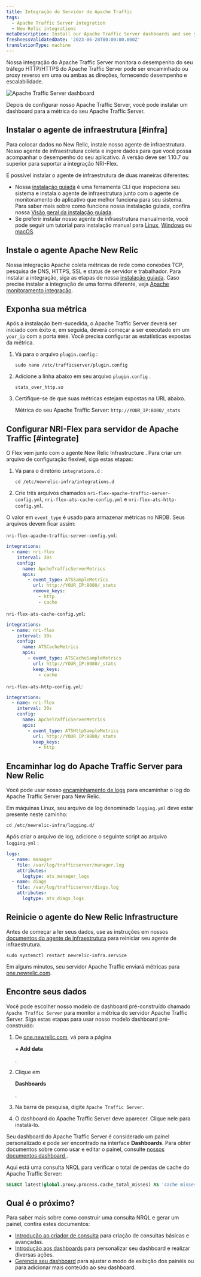 ```yaml
---
title: Integração do Servidor de Apache Traffic
tags:
  - Apache Traffic Server integration
  - New Relic integrations
metaDescription: Install our Apache Traffic Server dashboards and see your Apache Traffic Server  data in New Relic.
freshnessValidatedDate: '2023-06-28T00:00:00.000Z'
translationType: machine
---
```



Nossa integração do Apache Traffic Server monitora o desempenho do seu tráfego HTTP/HTTPS do Apache Traffic Server pode ser encaminhado ou proxy reverso em uma ou ambas as direções, fornecendo desempenho e escalabilidade.

<img
  title="Apache Traffic Server dashboard"
  alt="Apache Traffic Server dashboard"
  src={infrastructureApacheTrafficServerDashboard}
/>

<figcaption>
  Depois de configurar nosso Apache Traffic Server, você pode instalar um dashboard para a métrica do seu Apache Traffic Server.
</figcaption>

## Instalar o agente de infraestrutura [#infra]

Para colocar dados no New Relic, instale nosso agente de infraestrutura. Nosso agente de infraestrutura coleta e ingere dados para que você possa acompanhar o desempenho do seu aplicativo. A versão deve ser 1.10.7 ou superior para suportar a integração NRI-Flex.

É possível instalar o agente de infraestrutura de duas maneiras diferentes:

* Nossa [instalação guiada](https://one.newrelic.com/nr1-core?state=4f81feab-35f7-e97e-9903-52510f8542bd) é uma ferramenta CLI que inspeciona seu sistema e instala o agente de infraestrutura junto com o agente de monitoramento do aplicativo que melhor funciona para seu sistema. Para saber mais sobre como funciona nossa instalação guiada, confira nossa [Visão geral da instalação guiada](/docs/infrastructure/host-integrations/installation/new-relic-guided-install-overview).
* Se preferir instalar nosso agente de infraestrutura manualmente, você pode seguir um tutorial para instalação manual para [Linux](/docs/infrastructure/install-infrastructure-agent/linux-installation/install-infrastructure-monitoring-agent-linux), [Windows](/docs/infrastructure/install-infrastructure-agent/windows-installation/install-infrastructure-monitoring-agent-windows/) ou [macOS](/docs/infrastructure/install-infrastructure-agent/macos-installation/install-infrastructure-monitoring-agent-macos/).

## Instale o agente Apache New Relic

Nossa integração Apache coleta métricas de rede como conexões TCP, pesquisa de DNS, HTTPS, SSL e status de servidor e trabalhador. Para instalar a integração, siga as etapas de nossa [instalação guiada](https://one.newrelic.com/launcher/nr1-core.explorer?pane=eyJuZXJkbGV0SWQiOiJucjEtY29yZS5saXN0aW5nIn0=&cards%5B0%5D=eyJuZXJkbGV0SWQiOiJucjEtaW5zdGFsbC1uZXdyZWxpYy5ucjEtaW5zdGFsbC1uZXdyZWxpYyIsInBhdGgiOiJvaGkiLCJyZWNpcGVOYW1lIjoiYXBhY2hlLW9wZW4tc291cmNlLWludGVncmF0aW9uIiwiYWN0aXZlQ29tcG9uZW50IjoiVlRTT0NvbW1hbmQiLCJhY3RpdmVFbnZpcm9ubWVudCI6ImFwYWNoZS1vcGVuLXNvdXJjZS1pbnRlZ3JhdGlvbiJ9). Caso precise instalar a integração de uma forma diferente, veja [Apache monitoramento integração](/docs/infrastructure/host-integrations/host-integrations-list/apache-monitoring-integration/).

## Exponha sua métrica

Após a instalação bem-sucedida, o Apache Traffic Server deverá ser iniciado com êxito e, em seguida, deverá começar a ser executado em um `your_ip` com a porta `8080`. Você precisa configurar as estatísticas expostas da métrica.

1. Vá para o arquivo `plugin.config` :

   ```shell
   sudo nano /etc/trafficserver/plugin.config
   ```

2. Adicione a linha abaixo em seu arquivo `plugin.config` .

   ```
   stats_over_http.so
   ```

3. Certifique-se de que suas métricas estejam expostas na URL abaixo.

   Métrica do seu Apache Traffic Server: `http://YOUR_IP:8080/_stats`

## Configurar NRI-Flex para servidor de Apache Traffic [#integrate]

O Flex vem junto com o agente New Relic Infrastructure . Para criar um arquivo de configuração flexível, siga estas etapas:

1. Vá para o diretório `integrations.d` :

   ```shell
   cd /etc/newrelic-infra/integrations.d
   ```

2. Crie três arquivos chamados `nri-flex-apache-traffic-server-config.yml`, `nri-flex-ats-cache-config.yml` e `nri-flex-ats-http-config.yml`.

O valor em `event_type` é usado para armazenar métricas no NRDB. Seus arquivos devem ficar assim:

`nri-flex-apache-traffic-server-config.yml`:

```yml
integrations:
  - name: nri-flex
    interval: 30s
    config:
      name: ApcheTrafficServerMetrics
      apis:
        - event_type: ATSSampleMetrics
          url: http://YOUR_IP:8080/_stats 
          remove_keys:
            - http
            - cache
```

`nri-flex-ats-cache-config.yml`:

```yml
integrations:
  - name: nri-flex
    interval: 30s
    config:
      name: ATSCacheMetrics
      apis:
        - event_type: ATSCacheSampleMetrics
          url: http://YOUR_IP:8080/_stats 
          keep_keys:
          	- cache
```

`nri-flex-ats-http-config.yml`:

```yml
integrations:
  - name: nri-flex
    interval: 30s
    config:
      name: ApcheTrafficServerMetrics
      apis:
        - event_type: ATSHttpSampleMetrics
          url: http://YOUR_IP:8080/_stats 
          keep_keys:
          	- http
```

## Encaminhar log do Apache Traffic Server para New Relic

Você pode usar nosso [encaminhamento de logs](/docs/logs/forward-logs/forward-your-logs-using-infrastructure-agent/) para encaminhar o log do Apache Traffic Server para New Relic.

Em máquinas Linux, seu arquivo de log denominado `logging.yml` deve estar presente neste caminho:

```shell
cd /etc/newrelic-infra/logging.d/
```

Após criar o arquivo de log, adicione o seguinte script ao arquivo `logging.yml` :

```yml
logs:
  - name: manager
    file: /var/log/trafficserver/manager.log
    attributes:
      logtype: ats_manager_logs
  - name: diags
    file: /var/log/trafficserver/diags.log
    attributes:
      logtype: ats_diags_logs 
```

## Reinicie o agente do New Relic Infrastructure

Antes de começar a ler seus dados, use as instruções em nossos [documentos do agente de infraestrutura](/docs/infrastructure/install-infrastructure-agent/manage-your-agent/start-stop-restart-infrastructure-agent/) para reiniciar seu agente de infraestrutura.

```shell
sudo systemctl restart newrelic-infra.service
```

Em alguns minutos, seu servidor Apache Traffic enviará métricas para [one.newrelic.com](https://one.newrelic.com).

## Encontre seus dados

Você pode escolher nosso modelo de dashboard pré-construído chamado `Apache Traffic Server` para monitor a métrica do servidor Apache Traffic Server. Siga estas etapas para usar nosso modelo dashboard pré-construído:

1. De [one.newrelic.com](https://one.newrelic.com), vá para a página

   <DoNotTranslate>**+ Add data**</DoNotTranslate>

   .

2. Clique em

   <DoNotTranslate>**Dashboards**</DoNotTranslate>

   .

3. Na barra de pesquisa, digite `Apache Traffic Server`.

4. O dashboard do Apache Traffic Server deve aparecer. Clique nele para instalá-lo.

Seu dashboard do Apache Traffic Server é considerado um painel personalizado e pode ser encontrado na interface <DoNotTranslate>**Dashboards**</DoNotTranslate>. Para obter documentos sobre como usar e editar o painel, consulte [nossos documentos dashboard ](/docs/query-your-data/explore-query-data/dashboards/introduction-dashboards).

Aqui está uma consulta NRQL para verificar o total de perdas de cache do Apache Traffic Server:

```sql
SELECT latest(global.proxy.process.cache_total_misses) AS 'cache misses' FROM ATSCacheSampleMetrics
```

## Qual é o próximo?

Para saber mais sobre como construir uma consulta NRQL e gerar um painel, confira estes documentos:

* [Introdução ao criador de consulta](/docs/query-your-data/explore-query-data/query-builder/introduction-query-builder) para criação de consultas básicas e avançadas.
* [Introdução aos dashboards](/docs/query-your-data/explore-query-data/dashboards/introduction-dashboards) para personalizar seu dashboard e realizar diversas ações.
* [Gerencie seu dashboard](/docs/query-your-data/explore-query-data/dashboards/manage-your-dashboard) para ajustar o modo de exibição dos painéis ou para adicionar mais conteúdo ao seu dashboard.